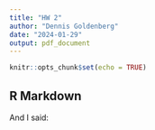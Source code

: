 ```yaml
---
title: "HW 2"
author: "Dennis Goldenberg"
date: "2024-01-29"
output: pdf_document
---
```


```r
knitr::opts_chunk$set(echo = TRUE)
```

## R Markdown

And I said:
\begin{equation*}
S_0 = \sum_{i = 1}^{n}X_i + X_{n + 1}^{n + 1}
\end{equation*}

